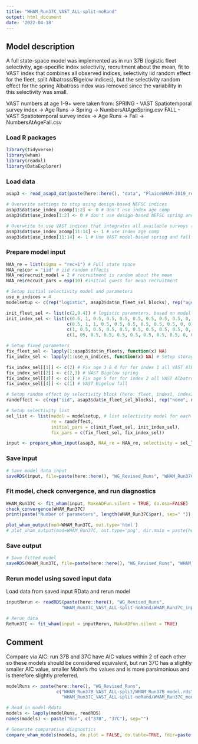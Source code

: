 ```yaml
---
title: "WHAM_Run37C_VAST_ALL-split-noRand"
output: html_document
date: '2022-04-18'
---
```


## Model description
A full state-space model was implemented as in run 37B (logistic fleet selectivity, age-specific index selectivity, recruitment about the mean, fit to VAST index that combines all observed indices, selectivity iid random effect for the fleet, split Albatross/Bigelow indices), but the selectivity random effect for the spring Albatross index was removed since the variability in this selectivity was small. 

VAST numbers at age 1-9+ were taken from:
SPRING
- VAST Spatiotemporal survey index -> Age Runs -> Spring -> NumbersAtAgeSpring.csv
FALL
- VAST Spatiotemporal survey index -> Age Runs -> Fall -> NumbersAtAgeFall.csv

### Load R packages
```r
library(tidyverse)
library(wham)
library(readxl)
library(DataExplorer)
```

### Load data
```r
asap3 <- read_asap3_dat(paste(here::here(), "data", "PlaiceWHAM-2019_revised_NEFSC-LW-WAA_StateVASTIndices-split.DAT", sep="/"))

# Overwrite settings to stop using design-based NEFSC indices
asap3$dat$use_index_acomp[1:2] <- 0 # don't use index age comp
asap3$dat$use_index[1:2] <- 0 # don't use design-based NEFSC spring and fall indices

# Overwrite to use VAST indices that integrates all available surveys (except LPUE index)
asap3$dat$use_index_acomp[11:14] <- 1 # use index age comp
asap3$dat$use_index[11:14] <- 1 # Use VAST model-based spring and fall indices split into Albatross/Bigelow spring (11&12) and fall (13&14)
```

### Prepare model input
```r
NAA_re = list(sigma = "rec+1") # Full state space
NAA_re$cor = "iid" # iid random effects
NAA_re$recruit_model = 2 # recruitment is random about the mean
NAA_re$recruit_pars = exp(10) #initial guess for mean recruitment

# Setup initial selectivity model and parameters
use_n_indices = 4
modelsetup <- c(rep("logistic", asap3$dat$n_fleet_sel_blocks), rep("age-specific", use_n_indices))

init_fleet_sel <- list(c(2,0.4)) # logistic parameters, based on model type
init_index_sel <- list(c(0.5, 1, 0.5, 0.5, 0.5, 0.5, 0.5, 0.5, 0.5, 0, 0), # all VAST Albatross spring
                       c(0.5, 1, 1, 0.5, 0.5, 0.5, 0.5, 0.5, 0.5, 0, 0), # all VAST Bigelow spring
                       c(1, 0.5, 0.5, 0.5, 0.5, 0.5, 0.5, 0.5, 0.5, 0, 0), # all VAST Albatross fall
                       c(1, 05, 0.5, 0.5, 0.5, 0.5, 0.5, 0.5, 0.5, 0, 0)) # all VAST Bigelow fall

# Setup fixed parameters
fix_fleet_sel <- lapply(1:asap3$dat$n_fleets, function(x) NA) 
fix_index_sel <- lapply(1:use_n_indices, function(x) NA) # Setup storage object to populate 

fix_index_sel[[1]] <- c(2) # Fix age 3 & 4 for for index 1 all VAST Albatross spring
fix_index_sel[[2]] <- c(2,3) # VAST Bigelow spring
fix_index_sel[[3]] <- c(1) # Fix age 5 for for index 2 all VAST Albatross fall
fix_index_sel[[4]] <- c(1) # VAST Bigelow fall

# Setup random effect by selectivity block (here: fleet, index1, index2)
randeffect <- c(rep("iid", asap3$dat$n_fleet_sel_blocks), rep("none", use_n_indices))

# Setup selectivity list
sel_list <- list(model = modelsetup, # list selectivity model for each fleet and index
                 re = randeffect,
                 initial_pars = c(init_fleet_sel, init_index_sel),
                 fix_pars = c(fix_fleet_sel, fix_index_sel))

input <- prepare_wham_input(asap3, NAA_re = NAA_re, selectivity = sel_list, model_name = "WHAM_Run37C") 
```

### Save input
```r
# Save model data input
saveRDS(input, file=paste(here::here(), "WG_Revised_Runs", "WHAM_Run37C_VAST_ALL-split-noRand", "WHAM_Run37C_input.rds", sep="/"))
```

### Fit model, check convergence, and run diagnostics
```r
WHAM_Run37C <- fit_wham(input, MakeADFun.silent = TRUE, do.osa=FALSE) 
check_convergence(WHAM_Run37C)
print(paste("Number of parameters", length(WHAM_Run37C$par), sep=" "))

plot_wham_output(mod=WHAM_Run37C, out.type='html')
# plot_wham_output(mod=WHAM_Run37C, out.type='png', dir.main = paste(here::here(), "WHAM_Run37C", sep="/"))
```

### Save output
```r
# Save fitted model
saveRDS(WHAM_Run37C, file=paste(here::here(), "WG_Revised_Runs", "WHAM_Run37C_VAST_ALL-split-noRand", "WHAM_Run37C_model.rds", sep="/"))
```

### Rerun model using saved input data
Load data from saved input RData and rerun model
```r
inputRerun <- readRDS(paste(here::here(), "WG_Revised_Runs",
                     "WHAM_Run37C_VAST_ALL-split-noRand/WHAM_Run37C_input.rds", sep="/"))

# Rerun data
ReRun37C <- fit_wham(input = inputRerun, MakeADFun.silent = TRUE)
```

## Comment
Compare via AIC: run 37B and 37C have AIC values within 2 of each other so these models should be considered equivalent, but run 37C has a slightly smaller AIC value, smaller Mohn's rho values and is more parsimonious and is therefore slightly preferred.
```r
modelRuns <- paste(here::here(), "WG_Revised_Runs",
                   c("WHAM_Run37B_VAST_ALL-split/WHAM_Run37B_model.rds",
                     "WHAM_Run37C_VAST_ALL-split-noRand/WHAM_Run37C_model.rds"), sep="/")

# Read in model Rdata
models <- lapply(modelRuns, readRDS)
names(models) <- paste("Run", c("37B", "37C"), sep="")

# Generate comparative diagnostics
compare_wham_models(models, do.plot = FALSE, do.table=TRUE, fdir=paste(here::here(), "WG_Revised_Runs", "Comparison_Output", sep="/"))
```
